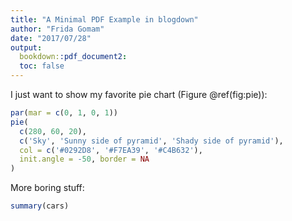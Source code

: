 ```yaml
---
title: "A Minimal PDF Example in blogdown"
author: "Frida Gomam"
date: "2017/07/28"
output:
  bookdown::pdf_document2:
  toc: false
---
```

  
I just want to show my favorite pie chart (Figure \@ref(fig:pie)):
  
```r
par(mar = c(0, 1, 0, 1))
pie(
  c(280, 60, 20),
  c('Sky', 'Sunny side of pyramid', 'Shady side of pyramid'),
  col = c('#0292D8', '#F7EA39', '#C4B632'),
  init.angle = -50, border = NA
)
```

More boring stuff:
  
```r
summary(cars)
```

